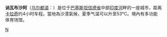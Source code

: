 {{Expand language|1=en|time=2020-07-25T09:47:37+00:00}}
{{Unreferenced|time=2020-07-25T09:47:37+00:00}}
{{coord|26|15|N|68|25|E|region:PK_type:city_source:enwiki-GNS|display=title}}

'''讷瓦布沙阿'''（[[乌尔都语|乌尔都语]]：'''{{lang|ur|نوابشاہ}}'''）是位于[[巴基斯坦|巴基斯坦]][[信德省|信德省]]中部[[印度河|印度河]]畔的一座城市，距离[[卡拉奇|卡拉奇]]约4小时车程。當地為沙漠氣候，夏季气温可以升至53°C。境內有多功能体育场馆。

{{Authority control}}
{{Pakistan-geo-stub}}

[[Category:信德省城市|N]]